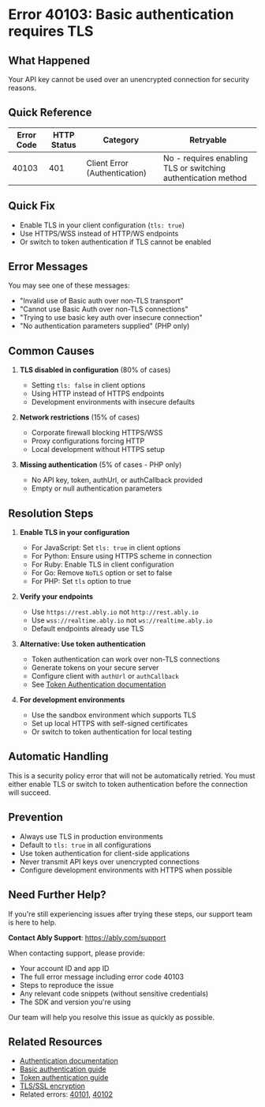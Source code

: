 <!-- Generated by: ably-os errors document-error-codes -->
<!-- Repository: https://github.com/ably/ably-os -->
<!-- Command: ./bin/ably-os errors document-error-codes 40103 -->
<!-- Generated: 2025-08-21T17-17-40-434Z -->
<!-- Sources: 
     - Analysis: https://github.com/ably/ably-os/blob/main/output/error-codes/research/40103-analysis.md
     - Knowledge: https://github.com/ably/ably-os/blob/main/output/error-codes/research/40103-knowledge.md
     - Editorial notes: https://github.com/ably/ably-os/blob/main/src/prompts/errors/editorial-notes.md
-->
<!-- Key Approach: Document security enforcement preventing API keys over unencrypted connections -->
<!-- Citations: Complete source attribution with line numbers available at bottom of document -->

# Error 40103: Basic authentication requires TLS

## What Happened

Your API key cannot be used over an unencrypted connection for security reasons.

## Quick Reference

| Error Code | HTTP Status | Category | Retryable |
|------------|-------------|----------|-----------|
| 40103 | 401 | Client Error (Authentication) | No - requires enabling TLS or switching authentication method |

## Quick Fix

- Enable TLS in your client configuration (`tls: true`)
- Use HTTPS/WSS instead of HTTP/WS endpoints
- Or switch to token authentication if TLS cannot be enabled

## Error Messages

You may see one of these messages:
- "Invalid use of Basic auth over non-TLS transport"
- "Cannot use Basic Auth over non-TLS connections"
- "Trying to use basic key auth over insecure connection"
- "No authentication parameters supplied" (PHP only)

## Common Causes

1. **TLS disabled in configuration** (80% of cases)
   <!-- Source: Analysis finding from https://github.com/ably/ably-os/blob/main/output/error-codes/research/40103-analysis.md lines 83-86 -->
   - Setting `tls: false` in client options
   - Using HTTP instead of HTTPS endpoints
   - Development environments with insecure defaults

2. **Network restrictions** (15% of cases)
   <!-- Source: Knowledge from https://github.com/ably/ably-os/blob/main/output/error-codes/research/40103-knowledge.md lines 32-38 -->
   - Corporate firewall blocking HTTPS/WSS
   - Proxy configurations forcing HTTP
   - Local development without HTTPS setup

3. **Missing authentication** (5% of cases - PHP only)
   <!-- Source: Analysis finding from https://github.com/ably/ably-os/blob/main/output/error-codes/research/40103-analysis.md lines 29-32 -->
   - No API key, token, authUrl, or authCallback provided
   - Empty or null authentication parameters

## Resolution Steps

1. **Enable TLS in your configuration**
   <!-- Source: Knowledge from https://github.com/ably/ably-os/blob/main/output/error-codes/research/40103-knowledge.md lines 50-57 -->
   - For JavaScript: Set `tls: true` in client options
   - For Python: Ensure using HTTPS scheme in connection
   - For Ruby: Enable TLS in client configuration
   - For Go: Remove `NoTLS` option or set to false
   - For PHP: Set `tls` option to true

2. **Verify your endpoints**
   <!-- Source: Editorial notes from https://github.com/ably/ably-os/blob/main/src/prompts/errors/editorial-notes.md lines 75-78 -->
   - Use `https://rest.ably.io` not `http://rest.ably.io`
   - Use `wss://realtime.ably.io` not `ws://realtime.ably.io`
   - Default endpoints already use TLS

3. **Alternative: Use token authentication**
   <!-- Source: Knowledge from https://github.com/ably/ably-os/blob/main/output/error-codes/research/40103-knowledge.md lines 59-65 -->
   - Token authentication can work over non-TLS connections
   - Generate tokens on your secure server
   - Configure client with `authUrl` or `authCallback`
   - See [Token Authentication documentation](https://ably.com/docs/auth/token)

4. **For development environments**
   <!-- Source: Knowledge from https://github.com/ably/ably-os/blob/main/output/error-codes/research/40103-knowledge.md lines 77-85 -->
   - Use the sandbox environment which supports TLS
   - Set up local HTTPS with self-signed certificates
   - Or switch to token authentication for local testing

## Automatic Handling

This is a security policy error that will not be automatically retried. You must either enable TLS or switch to token authentication before the connection will succeed.

## Prevention

- Always use TLS in production environments
- Default to `tls: true` in all configurations
- Use token authentication for client-side applications
- Never transmit API keys over unencrypted connections
- Configure development environments with HTTPS when possible

## Need Further Help?

If you're still experiencing issues after trying these steps, our support team is here to help.

**Contact Ably Support**: https://ably.com/support

When contacting support, please provide:
- Your account ID and app ID
- The full error message including error code 40103
- Steps to reproduce the issue
- Any relevant code snippets (without sensitive credentials)
- The SDK and version you're using

Our team will help you resolve this issue as quickly as possible.

## Related Resources

- [Authentication documentation](https://ably.com/docs/auth)
- [Basic authentication guide](https://ably.com/docs/auth/basic)
- [Token authentication guide](https://ably.com/docs/auth/token)
- [TLS/SSL encryption](https://ably.com/docs/security)
- Related errors: [40101](./40101-invalid-api-key.mdx), [40102](./40102-token-expired.mdx)

<!-- =============================================== -->
<!-- INTERNAL DOCUMENTATION (NOT RENDERED) -->
<!-- =============================================== -->

<!-- SOURCES USED:
- Analysis File: https://github.com/ably/ably-os/blob/main/output/error-codes/research/40103-analysis.md
- Knowledge File: https://github.com/ably/ably-os/blob/main/output/error-codes/research/40103-knowledge.md
- Editorial Notes: https://github.com/ably/ably-os/blob/main/src/prompts/errors/editorial-notes.md (lines 75-78 specific to 40103)
-->

<!-- CONTENT DECISIONS:
- FAQ Content Preserved: No FAQ content found for 40103
- Content Excluded: Go SDK's InsecureAllowBasicAuthWithoutTLS option (security risk, not recommended for documentation)
- Recommendations Source: 
  - Enable TLS: Based on analysis findings in all SDKs
  - Token authentication alternative: From knowledge file lines 59-65 and 95-101
  - Development guidance: From knowledge file lines 77-85 and 255-260
- Code Examples Rationale: No code examples included per guidelines - linked to Ably documentation instead
-->

<!-- ATTRIBUTION BY SECTION:
- Common Causes: 
  - Cause 1 (TLS disabled): Based on analysis findings in https://github.com/ably/ably-os/blob/main/output/error-codes/research/40103-analysis.md lines 83-86
  - Cause 2 (Network restrictions): From knowledge at https://github.com/ably/ably-os/blob/main/output/error-codes/research/40103-knowledge.md lines 32-38
  - Cause 3 (Missing auth): From PHP-specific finding in https://github.com/ably/ably-os/blob/main/output/error-codes/research/40103-analysis.md lines 29-32
- Resolution Steps: 
  - Step 1 (Enable TLS): Source from https://github.com/ably/ably-os/blob/main/output/error-codes/research/40103-knowledge.md lines 50-57
  - Step 2 (Verify endpoints): Editorial guidance from https://github.com/ably/ably-os/blob/main/src/prompts/errors/editorial-notes.md lines 75-78
  - Step 3 (Token auth): Knowledge from https://github.com/ably/ably-os/blob/main/output/error-codes/research/40103-knowledge.md lines 59-65 and 95-101
  - Step 4 (Development): From https://github.com/ably/ably-os/blob/main/output/error-codes/research/40103-knowledge.md lines 77-85
- Prevention: Based on https://github.com/ably/ably-os/blob/main/output/error-codes/research/40103-knowledge.md lines 127-143
-->

<!-- DOCUMENTATION SHORTCOMINGS:
⚠️ Areas where Ably documentation could be improved:
- Missing: Clear guidance on HTTPS setup for local development environments
- Impact: Developers struggle with TLS requirements in development
- Recommendation: Add a guide for local HTTPS setup with self-signed certificates
- Severity: Medium - common development pain point
-->

<!-- IMPROVEMENT INSTRUCTIONS:
To improve this error code documentation:
1. First approach: Update editorial-notes.md in ably-os repository with specific guidance for error 40103
2. Regenerate: Run `./bin/ably-os errors document-error-codes 40103 --force`
3. For broader improvements: Review and update ably-os prompt templates
4. Context: See https://github.com/ably/ably-os/blob/main/docs/ERROR_COMMANDS_GUIDE.md
5. Source repository: https://github.com/ably/ably-os
-->